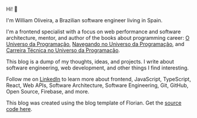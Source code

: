 Hi! 👋

I'm William Oliveira, a Brazilian software engineer living in Spain.

I'm a frontend specialist with a focus on web performance and software architecture, mentor, and author of the books about programming career: [O Universo da Programação](https://www.casadocodigo.com.br/products/livro-universo-programacao), [Navegando no Universo da Programação](https://www.casadocodigo.com.br/products/livro-navegando-universo), and [Carreira Técnica no Universo da Programação](https://www.casadocodigo.com.br/products/livro-carreira-tecnica).

This blog is a dump of my thoughts, ideas, and projects. I write about software engineering, web development, and other things I find interesting.

Follow me on [LinkedIn](https://www.linkedin.com/in/william-oliveira/) to learn more about frontend, JavaScript, TypeScript, React, Web APIs, Software Architecture, Software Engineering, Git, GitHub, Open Source, Firebase, and more.

This blog was created using the blog template of Florian. Get the [source code here](https://github.com/flo-bit/blog-template).

